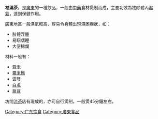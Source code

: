 '''袪濕茶'''，是[[廣東|廣東]]的一種飲品，一般由[[中藥|中藥]]食材煲制而成，主要功效為袪除體內[[濕氣|濕氣]]，達到保健作用。

廣東地區一般濕氣較高，容易令身體出現濕困癥狀，如：
* 肢體浮腫
* 易睏嗜睡
* 大便稀爛

材料一般有：
* [[薏米|薏米]]
* [[粟米鬚|粟米鬚]]
* [[雲苓|雲苓]]
* [[白朮|白朮]]
* [[扁豆|扁豆]]

坊間[[涼茶|涼茶]]店有現成的，亦可自行煲制，一般煲45分鐘左右。
[[Category:广东饮食|Category:广东饮食]]
[[Category:廣東食品|Category:廣東食品]]
